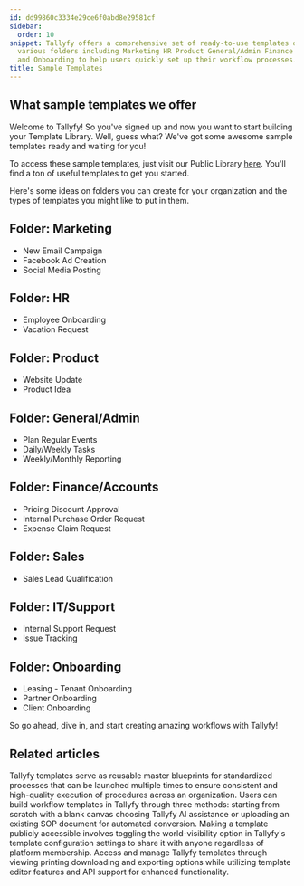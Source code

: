 ```yaml
---
id: dd99860c3334e29ce6f0abd8e29581cf
sidebar:
  order: 10
snippet: Tallyfy offers a comprehensive set of ready-to-use templates organized in
  various folders including Marketing HR Product General/Admin Finance Sales IT/Support
  and Onboarding to help users quickly set up their workflow processes.
title: Sample Templates
---
```


## What sample templates we offer

Welcome to Tallyfy! So you've signed up and now you want to start building your Template Library. Well, guess what? We've got some awesome sample templates ready and waiting for you!

To access these sample templates, just visit our Public Library [here](https://go.tallyfy.com/public/library). You'll find a ton of useful templates to get you started.

Here's some ideas on folders you can create for your organization and the types of templates you might like to put in them.

## Folder: Marketing

- New Email Campaign
- Facebook Ad Creation
- Social Media Posting

## Folder: HR

- Employee Onboarding
- Vacation Request

## Folder: Product

- Website Update
- Product Idea

## Folder: General/Admin

- Plan Regular Events
- Daily/Weekly Tasks
- Weekly/Monthly Reporting

## Folder: Finance/Accounts

- Pricing Discount Approval
- Internal Purchase Order Request
- Expense Claim Request

## Folder: Sales

- Sales Lead Qualification

## Folder: IT/Support

- Internal Support Request
- Issue Tracking

## Folder: Onboarding

- Leasing - Tenant Onboarding
- Partner Onboarding
- Client Onboarding


So go ahead, dive in, and start creating amazing workflows with Tallyfy!


## Related articles
<CardGrid>
<LinkTitleCard header="<b>Documenting > Templates</b>" href="/products/pro/documenting/templates/" > Tallyfy templates serve as reusable master blueprints for standardized processes that can be launched multiple times to ensure consistent and high-quality execution of procedures across an organization. </LinkTitleCard>
<LinkTitleCard header="<b>Templates > Create a template</b>" href="/products/pro/documenting/templates/create-template/" > Users can build workflow templates in Tallyfy through three methods: starting from scratch with a blank canvas choosing Tallyfy AI assistance or uploading an existing SOP document for automated conversion. </LinkTitleCard>
<LinkTitleCard header="<b>Templates > Publish a template</b>" href="/products/pro/documenting/templates/how-to-make-my-tallyfy-template-public/" > Making a template publicly accessible involves toggling the world-visibility option in Tallyfy's template configuration settings to share it with anyone regardless of platform membership. </LinkTitleCard>
<LinkTitleCard header="<b>Templates > Print, Download, and Export Tallyfy Templates</b>" href="/products/pro/documenting/templates/print-download-export-templates/" > Access and manage Tallyfy templates through viewing printing downloading and exporting options while utilizing template editor features and API support for enhanced functionality. </LinkTitleCard>
</CardGrid>